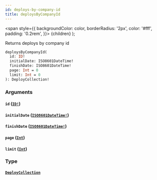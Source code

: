 ```yaml
---
id: deploys-by-company-id
title: deploysByCompanyId
---
```


<span
style={{
      backgroundColor: color,
      borderRadius: '2px',
      color: '#fff',
      padding: '0.2rem',
    }}>
{children}
</span>
);

Returns deploys by company id

```graphql
deploysByCompanyId(
  id: ID!
  initialDate: ISO8601DateTime!
  finishDate: ISO8601DateTime!
  page: Int = 0
  limit: Int = 0
): DeployCollection!

```

### Arguments

#### `id` ([`ID!`](/api/graphql/documentation/scalars/id))

#### `initialDate` ([`ISO8601DateTime!`](/api/graphql/documentation/scalars/iso-8601-date-time))

#### `finishDate` ([`ISO8601DateTime!`](/api/graphql/documentation/scalars/iso-8601-date-time))

#### `page` ([`Int`](/api/graphql/documentation/scalars/int))

#### `limit` ([`Int`](/api/graphql/documentation/scalars/int))

### Type

#### [`DeployCollection`](/api/graphql/documentation/objects/deploy-collection)
